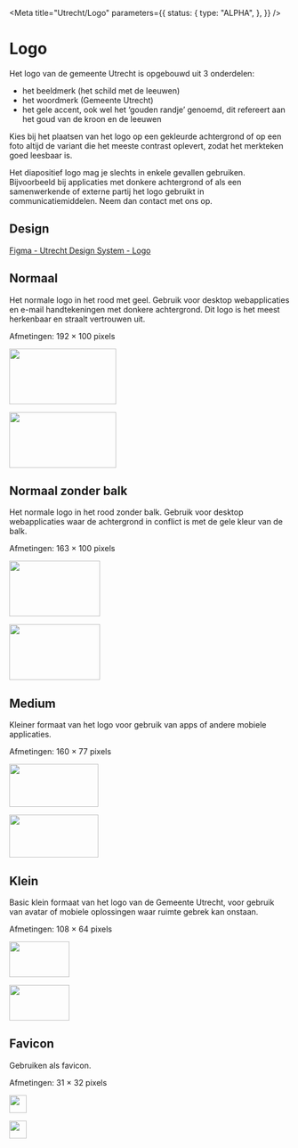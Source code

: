 <!-- @license CC0-1.0 -->


<Meta
  title="Utrecht/Logo"
  parameters={{
    status: {
      type: "ALPHA",
    },
  }}
/>

# Logo

Het logo van de gemeente Utrecht is opgebouwd uit 3 onderdelen:

- het beeldmerk (het schild met de leeuwen)
- het woordmerk (Gemeente Utrecht)
- het gele accent, ook wel het ‘gouden randje’ genoemd, dit refereert aan het goud van de kroon en de leeuwen

Kies bij het plaatsen van het logo op een gekleurde achtergrond of op een foto altijd de variant die het meeste contrast oplevert, zodat het merkteken goed leesbaar is.

Het diapositief logo mag je slechts in enkele gevallen gebruiken. Bijvoorbeeld bij applicaties met donkere achtergrond of als een samenwerkende of externe partij het logo gebruikt in communicatiemiddelen. Neem dan contact met ons op.

## Design

[Figma - Utrecht Design System - Logo](https://www.figma.com/file/msb3CfQBefPoruqNQ968Zh/Utrecht-Design-System?node-id=69%3A907)

## Normaal

Het normale logo in het rood met geel. Gebruik voor desktop webapplicaties en e-mail handtekeningen met donkere achtergrond. Dit logo is het meest herkenbaar en straalt vertrouwen uit.

Afmetingen: 192 × 100 pixels

<p style={{ padding: "1em" }}>
  <img src="logo.svg" width="192" height="100" />
</p>

<p
  style={{
    backgroundColor: "var(--utrecht-color-red-40, black)",
    color: "var(--utrecht-color-grey-100, white)",
    padding: "1em",
  }}
>
  <img src="logo-monochrome.svg" width="192" height="100" />
</p>

## Normaal zonder balk

Het normale logo in het rood zonder balk.
Gebruik voor desktop webapplicaties waar de achtergrond in conflict is met de gele kleur van de balk.

Afmetingen: 163 × 100 pixels

<p style={{ padding: "1em" }}>
  <img src="logo-lg.svg" width="163" height="100" />
</p>

<p
  style={{
    backgroundColor: "var(--utrecht-color-red-40, black)",
    color: "var(--utrecht-color-grey-100, white)",
    padding: "1em",
  }}
>
  <img src="logo-lg-monochrome.svg" width="163" height="100" />
</p>

## Medium

Kleiner formaat van het logo voor gebruik van apps of andere mobiele applicaties.

Afmetingen: 160 × 77 pixels

<p style={{ padding: "1em" }}>
  <img src="logo-md.svg" width="160" height="77" />
</p>

<p
  style={{
    backgroundColor: "var(--utrecht-color-red-40, black)",
    color: "var(--utrecht-color-grey-100, white)",
    padding: "1em",
  }}
>
  <img src="logo-md-monochrome.svg" width="160" height="77" />
</p>

## Klein

Basic klein formaat van het logo van de Gemeente Utrecht, voor gebruik van avatar of mobiele oplossingen waar ruimte gebrek kan onstaan.

Afmetingen: 108 × 64 pixels

<p style={{ padding: "1em" }}>
  <img src="logo-sm.svg" width="108" height="64" />
</p>

<p
  style={{
    backgroundColor: "var(--utrecht-color-red-40, black)",
    color: "var(--utrecht-color-grey-100, white)",
    padding: "1em",
  }}
>
  <img src="logo-sm-monochrome.svg" width="108" height="64" />
</p>

## Favicon

Gebruiken als favicon.

Afmetingen: 31 × 32 pixels

<p style={{ padding: "1em" }}>
  <img src="logo-xs.svg" width="31" height="32" />
</p>

<p
  style={{
    backgroundColor: "var(--utrecht-color-red-40, black)",
    color: "var(--utrecht-color-grey-100, white)",
    padding: "1em",
  }}
>
  <img src="logo-xs-monochrome.svg" width="31" height="32" />
</p>
